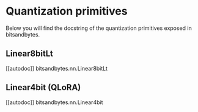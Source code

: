 # Quantization primitives

Below you will find the docstring of the quantization primitives exposed in bitsandbytes.

## Linear8bitLt

[[autodoc]] bitsandbytes.nn.Linear8bitLt

 
## Linear4bit (QLoRA)

[[autodoc]] bitsandbytes.nn.Linear4bit